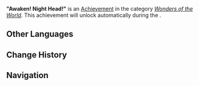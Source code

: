 {{Achievement Infobox
|id           = 81519
|order id     = 1503
|category     = Wonders of the World
|description  = ...But nothing happened.
|requirements = Complete ''[[To Wish Upon a Star]]''
|primogems    = 5
|tracking     = 
|topic        = 
|type         = Exploration
|hidden       = 1
|set          = 
}}
'''"Awaken! Night Head!"''' is an [[Achievement]] in the category ''[[Wonders of the World]]''. This achievement will unlock automatically during the {{Quest|To Wish Upon a Star}}.
<!--
==Gameplay Notes==
*

==Gallery==
{{Preview
|size=300px
|file=
|caption=
}}

==Video Guides==
{{EVT
|video1   = 
|caption1 = 
}}
-->
==Other Languages==
{{Other Languages
|en       = "Awaken! Night Head!"
|zhs      = 「觉醒吧！夜之头脑！」
|zhs_rm   = "Juéxǐng-ba! Yè zhī Tóunǎo!"
|zht      = 「覺醒吧！夜之頭腦！」
|zht_rm   = "Juéxǐng-ba! Yè zhī Tóunǎo!"
|zh_tl    = "Awaken! Night's Head!"
|ja       = 「覚醒せよ！NIGHT HEAD！」
|ja_rm    = "Kakusei Seyo! Night Head!"
|ja_tl    = "Awaken! Night Head!"
|ko       = 「각성해라! 나이트 헤드!」
|ko_tl    = 
|es       = “¡Despierta, cerebro de la noche!”
|es_tl    = "Awake, Night Brain!"
|fr       = « Debout ! Cerveau de la nuit ! »
|fr_tl    = "Get Up! Night Brain!"
|ru       = «Пробудись! Глава Ночи!»
|ru_tl    = "Awaken! Night Head!"
|th       = "จงตื่นเถอะ! หัวแห่งราตรี!"
|th_rm    = 
|th_tl    = 
|vi       = "Thức Tỉnh Đi! Đầu Của Bóng Đêm!"
|vi_tl    = 
|de       = „Erwache, Kopf der Nacht!“
|de_tl    = "Awaken, Night's Head!"
|id       = "Bangkitlah! Kepala Malam!"
|id_tl    = "Raise! Night Head!"
|pt       = "Desperte! Chefe da Noite!"
|pt_tl    = 
|tr       = "Uyan! Gecenin Lideri!"
|tr_tl    = 
|it       = "Svegliati, mente notturna!"
|it_tl    = 
}}

==Change History==
{{Change History|5.0}}
<!--
==References==
{{Reflist}}
-->
==Navigation==
{{Achievement Navbox}}